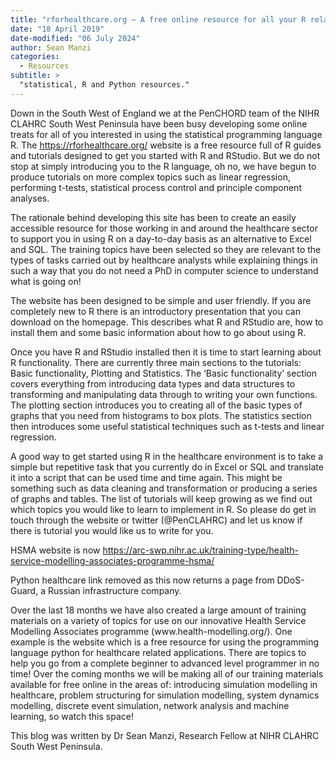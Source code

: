 ```yaml
---
title: "rforhealthcare.org – A free online resource for all your R related healthcare needs"
date: "18 April 2019"
date-modified: "06 July 2024"
author: Sean Manzi
categories:
  - Resources
subtitle: >
  "statistical, R and Python resources."
---
```


Down in the South West of England we at the PenCHORD team of the NIHR CLAHRC South West Peninsula have been busy developing some online treats for all of you interested in using the statistical programming language R. The <https://rforhealthcare.org/> website is a free resource full of R guides and tutorials designed to get you started with R and RStudio. But we do not stop at simply introducing you to the R language, oh no, we have begun to produce tutorials on more complex topics such as linear regression, performing t-tests, statistical process control and principle component analyses.

The rationale behind developing this site has been to create an easily accessible resource for those working in and around the healthcare sector to support you in using R on a day-to-day basis as an alternative to Excel and SQL. The training topics have been selected so they are relevant to the types of tasks carried out by healthcare analysts while explaining things in such a way that you do not need a PhD in computer science to understand what is going on!

The website has been designed to be simple and user friendly. If you are completely new to R there is an introductory presentation that you can download on the homepage. This describes what R and RStudio are, how to install them and some basic information about how to go about using R.

Once you have R and RStudio installed then it is time to start learning about R functionality. There are currently three main sections to the tutorials: Basic functionality, Plotting and Statistics. The ‘Basic functionality’ section covers everything from introducing data types and data structures to transforming and manipulating data through to writing your own functions. The plotting section introduces you to creating all of the basic types of graphs that you need from histograms to box plots. The statistics section then introduces some useful statistical techniques such as t-tests and linear regression.

A good way to get started using R in the healthcare environment is to take a simple but repetitive task that you currently do in Excel or SQL and translate it into a script that can be used time and time again. This might be something such as data cleaning and transformation or producing a series of graphs and tables. The list of tutorials will keep growing as we find out which topics you would like to learn to implement in R. So please do get in touch through the website or twitter (@PenCLAHRC) and let us know if there is tutorial you would like us to write for you.

::: aside
HSMA website is now <https://arc-swp.nihr.ac.uk/training-type/health-service-modelling-associates-programme-hsma/>

Python healthcare link removed as this now returns a page from DDoS-Guard, a Russian infrastructure company.
:::

Over the last 18 months we have also created a large amount of training materials on a variety of topics for use on our innovative Health Service Modelling Associates programme (www.health-modelling.org/). One example is the <link removed> website which is a free resource for using the programming language python for healthcare related applications. There are topics to help you go from a complete beginner to advanced level programmer in no time! Over the coming months we will be making all of our training materials available for free online in the areas of: introducing simulation modelling in healthcare, problem structuring for simulation modelling, system dynamics modelling, discrete event simulation, network analysis and machine learning, so watch this space!

This blog was written by Dr Sean Manzi, Research Fellow at NIHR CLAHRC South West Peninsula.